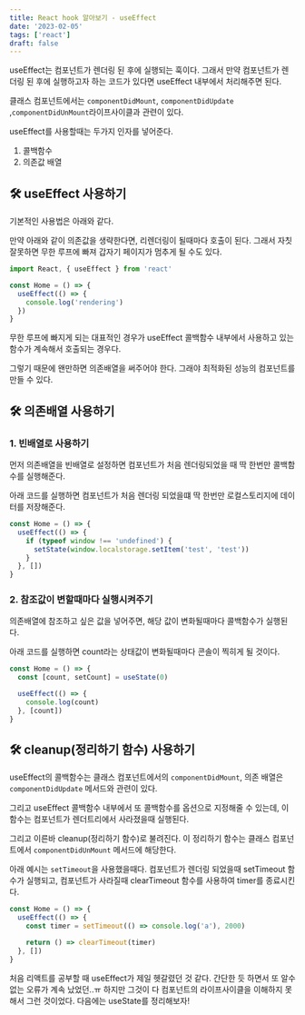 ```yaml
---
title: React hook 알아보기 - useEffect
date: '2023-02-05'
tags: ['react']
draft: false
---
```


useEffect는 컴포넌트가 렌더링 된 후에 실행되는 훅이다. 그래서 만약
컴포넌트가 렌더링 된 후에 실행하고자 하는 코드가 있다면 useEffect 내부에서 처리해주면 된다.

클래스 컴포넌트에서는 `componentDidMount`, `componentDidUpdate` ,`componentDidUnMount`라이프사이클과 관련이 있다.

useEffect를 사용할때는 두가지 인자를 넣어준다.

1. 콜백함수
2. 의존값 배열

## 🛠 useEffect 사용하기

기본적인 사용법은 아래와 같다.

만약 아래와 같이 의존값을 생략한다면, 리렌더링이 될때마다 호출이 된다.
그래서 자칫 잘못하면 무한 루프에 빠져 갑자기 페이지가 멈추게 될 수도 있다.

```javascript
import React, { useEffect } from 'react'

const Home = () => {
  useEffect(() => {
    console.log('rendering')
  })
}
```

무한 루프에 빠지게 되는 대표적인 경우가 useEffect 콜백함수 내부에서 사용하고 있는 함수가 계속해서 호출되는 경우다.

그렇기 때문에 왠만하면 의존배열을 써주어야 한다. 그래야 최적화된 성능의 컴포넌트를 만들 수 있다.

## 🛠 의존배열 사용하기

### 1. 빈배열로 사용하기

먼저 의존배열을 빈배열로 설정하면 컴포넌트가 처음 렌더링되었을 때 딱 한번만 콜백함수를 실행해준다.

아래 코드를 실행하면 컴포넌트가 처음 렌더링 되었을떄 딱 한번만 로컬스토리지에 데이터를 저장해준다.

```javascript
const Home = () => {
  useEffect(() => {
    if (typeof window !== 'undefined') {
      setState(window.localstorage.setItem('test', 'test'))
    }
  }, [])
}
```

### 2. 참조값이 변할때마다 실행시켜주기

의존배열에 참조하고 싶은 값을 넣어주면, 해당 값이 변화될때마다 콜백함수가 실행된다.

아래 코드를 실행하면 count라는 상태값이 변화될때마다 콘솔이 찍히게 될 것이다.

```javascript
const Home = () => {
  const [count, setCount] = useState(0)

  useEffect(() => {
    console.log(count)
  }, [count])
}
```

## 🛠 cleanup(정리하기 함수) 사용하기

useEffect의 콜백함수는 클래스 컴포넌트에서의 `componentDidMount`, 의존 배열은 `componentDidUpdate` 메서드와 관련이 있다.

그리고 useEffect 콜백함수 내부에서 또 콜백함수를 옵션으로 지정해줄 수 있는데, 이 함수는 컴포넌트가 렌더트리에서 사라졌을때 실행된다.

그리고 이른바 cleanup(정리하기 함수)로 불려진다. 이 정리하기 함수는 클래스 컴포넌트에서 `componentDidUnMount` 메서드에 해당한다.

아래 예시는 `setTimeout`을 사용했을때다. 컴포넌트가 렌더링 되었을때 setTimeout 함수가 실행되고, 컴포넌트가 사라질때 clearTimeout 함수를 사용하여 timer를 종료시킨다.

```javascript
const Home = () => {
  useEffect(() => {
    const timer = setTimeout(() => console.log('a'), 2000)

    return () => clearTimeout(timer)
  }, [])
}
```

처음 리액트를 공부할 때 useEffect가 제일 헷갈렸던 것 같다. 간단한 듯 하면서 또 알수없는 오류가 계속 났었던..ㅠ 하지만 그것이 다 컴포넌트의 라이프사이클을 이해하지 못해서 그런 것이었다. 다음에는 useState를 정리해보자!
